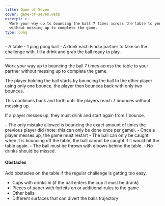 ```yaml
---
title: Game of Seven
cover: game-of-seven.webp
excerpt: >-
  Work your way up to bouncing the ball 7 times across the table to your partner
  without messing up to complete the game.
type: pong
---
```


<GameHero
  cover="/images/game-of-seven.webp"
  alt="Game of Seven"
/>

<GameSection title="Equipment" icon="/images/liquor.webp">
-   A table
-   1 ping pong ball
-   A drink each
</GameSection>

<GameSection title="Setup" icon="/images/settings.webp">
Find a partner to take on the challenge with, fill a drink and grab the ball ready to play.

* * *
</GameSection>

<GameSection title="Aim of the Game" icon="/images/target.webp">
<p>Work your way up to bouncing the ball 7 times across the table to your partner without messing up to complete the game.</p>
</GameSection>

<GameSection title="How to Play" icon="/images/question.webp">
The player holding the ball starts by bouncing the ball to the other player using only one bounce, the player then bounces back with only two bounces.

This continues back and forth until the players reach 7 bounces without messing up.

If a player messes up, they must drink and start again from 1 bounce.
</GameSection>

<GameSection title="Rules" icon="/images/rules.webp">
-   The only mistake allowed is bouncing the exact amount of times the previous player did (note: this can only be done once per game).
-   Once a player messes up, the game must restart
-   The ball can only be caught when it is bouncing off the table, the ball cannot be caught if it would hit the table again.
-   The ball must be thrown with elbows behind the table.
-   No drinks should be missed.
</GameSection>

<GameSection title="Special Edition" icon="/images/special.webp">

<h4>Obstacles</h4>

Add obstacles on the table if the regular challenge is getting too easy.

-   Cups with drinks in (if the ball enters the cup it must be drank)
-   Pieces of paper with forfeits on or additional rules to the game
-   Other balls
-   Different surfaces that can divert the balls trajectory
</GameSection>

<ShareButtons title="Game of Seven" />

<FeedbackCard>
</FeedbackCard>
